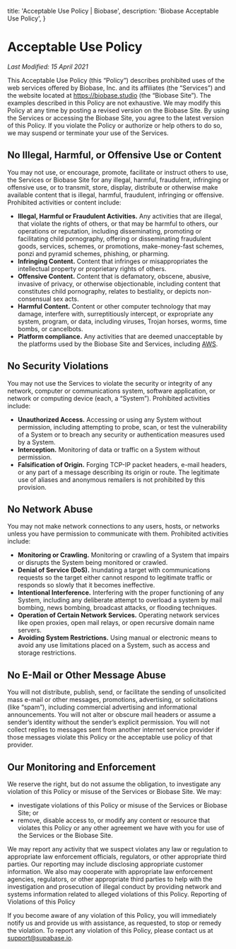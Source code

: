 
  title: 'Acceptable Use Policy | Biobase',
  description: 'Biobase Acceptable Use Policy',
}

<SectionContainer>

# Acceptable Use Policy

_Last Modified: 15 April 2021_

This Acceptable Use Policy (this “Policy”) describes prohibited uses of the web services offered by Biobase, Inc. and its affiliates (the “Services”) and the website located at https://biobase.studio (the “Biobase Site”). The examples described in this Policy are not exhaustive. We may modify this Policy at any time by posting a revised version on the Biobase Site. By using the Services or accessing the Biobase Site, you agree to the latest version of this Policy. If you violate the Policy or authorize or help others to do so, we may suspend or terminate your use of the Services.

## No Illegal, Harmful, or Offensive Use or Content

You may not use, or encourage, promote, facilitate or instruct others to use, the Services or Biobase Site for any illegal, harmful, fraudulent, infringing or offensive use, or to transmit, store, display, distribute or otherwise make available content that is illegal, harmful, fraudulent, infringing or offensive. Prohibited activities or content include:

- **Illegal, Harmful or Fraudulent Activities.** Any activities that are illegal, that violate the rights of others, or that may be harmful to others, our operations or reputation, including disseminating, promoting or facilitating child pornography, offering or disseminating fraudulent goods, services, schemes, or promotions, make-money-fast schemes, ponzi and pyramid schemes, phishing, or pharming.
- **Infringing Content.** Content that infringes or misappropriates the intellectual property or proprietary rights of others.
- **Offensive Content.** Content that is defamatory, obscene, abusive, invasive of privacy, or otherwise objectionable, including content that constitutes child pornography, relates to bestiality, or depicts non-consensual sex acts.
- **Harmful Content.** Content or other computer technology that may damage, interfere with, surreptitiously intercept, or expropriate any system, program, or data, including viruses, Trojan horses, worms, time bombs, or cancelbots.
- **Platform compliance.** Any activities that are deemed unacceptable by the platforms used by the Biobase Site and Services, including [AWS](https://aws.amazon.com/aup/).

## No Security Violations

You may not use the Services to violate the security or integrity of any network, computer or communications system, software application, or network or computing device (each, a “System”). Prohibited activities include:

- **Unauthorized Access.** Accessing or using any System without permission, including attempting to probe, scan, or test the vulnerability of a System or to breach any security or authentication measures used by a System.
- **Interception.** Monitoring of data or traffic on a System without permission.
- **Falsification of Origin.** Forging TCP-IP packet headers, e-mail headers, or any part of a message describing its origin or route. The legitimate use of aliases and anonymous remailers is not prohibited by this provision.

## No Network Abuse

You may not make network connections to any users, hosts, or networks unless you have permission to communicate with them. Prohibited activities include:

- **Monitoring or Crawling.** Monitoring or crawling of a System that impairs or disrupts the System being monitored or crawled.
- **Denial of Service (DoS).** Inundating a target with communications requests so the target either cannot respond to legitimate traffic or responds so slowly that it becomes ineffective.
- **Intentional Interference.** Interfering with the proper functioning of any System, including any deliberate attempt to overload a system by mail bombing, news bombing, broadcast attacks, or flooding techniques.
- **Operation of Certain Network Services.** Operating network services like open proxies, open mail relays, or open recursive domain name servers.
- **Avoiding System Restrictions.** Using manual or electronic means to avoid any use limitations placed on a System, such as access and storage restrictions.

## No E-Mail or Other Message Abuse

You will not distribute, publish, send, or facilitate the sending of unsolicited mass e-mail or other messages, promotions, advertising, or solicitations (like “spam”), including commercial advertising and informational announcements. You will not alter or obscure mail headers or assume a sender’s identity without the sender’s explicit permission. You will not collect replies to messages sent from another internet service provider if those messages violate this Policy or the acceptable use policy of that provider.

## Our Monitoring and Enforcement

We reserve the right, but do not assume the obligation, to investigate any violation of this Policy or misuse of the Services or Biobase Site. We may:

- investigate violations of this Policy or misuse of the Services or Biobase Site; or
- remove, disable access to, or modify any content or resource that violates this Policy or any other agreement we have with you for use of the Services or the Biobase Site.

We may report any activity that we suspect violates any law or regulation to appropriate law enforcement officials, regulators, or other appropriate third parties. Our reporting may include disclosing appropriate customer information. We also may cooperate with appropriate law enforcement agencies, regulators, or other appropriate third parties to help with the investigation and prosecution of illegal conduct by providing network and systems information related to alleged violations of this Policy.
Reporting of Violations of this Policy

If you become aware of any violation of this Policy, you will immediately notify us and provide us with assistance, as requested, to stop or remedy the violation. To report any violation of this Policy, please contact us at support@supabase.io.

</SectionContainer>

